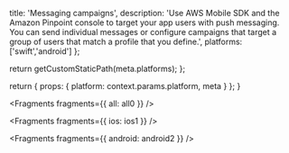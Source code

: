                   
  title: 'Messaging campaigns',
  description: 'Use AWS Mobile SDK and the Amazon Pinpoint console to target your app users with push messaging. You can send individual messages or configure campaigns that target a group of users that match a profile that you define.',
  platforms: ['swift','android']
};

  return getCustomStaticPath(meta.platforms);
};

  return {
    props: {
      platform: context.params.platform,
      meta
    }
  };
}
          



<Fragments fragments={{ all: all0 }} />


<Fragments fragments={{ ios: ios1 }} />


<Fragments fragments={{ android: android2 }} />
